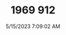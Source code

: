 ---
width: 5903
height: 3935
title: 1969 912
description: Yellow 1969 Porsche 912 Coupe 5-Speed shot in Austin, TX.
date: 5/15/2023 7:09:02 AM
cameraMake: Sony
cameraModel: ILCE-7M3
lens: 85mm F1.4 DG DN | Art 020
settingsfStop: f/1.4
settingsISO: ISO 125
settingsShutter: 1/5000
settingsFocalLength: 85 mm
---